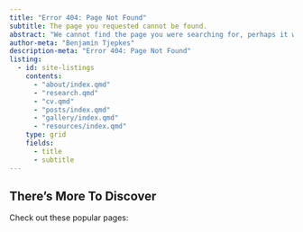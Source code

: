 ```yaml
---
title: "Error 404: Page Not Found"
subtitle: The page you requested cannot be found.
abstract: "We cannot find the page you were searching for, perhaps it was moved of renamed."
author-meta: "Benjamin Tjepkes"
description-meta: "Error 404: Page Not Found"
listing:
  - id: site-listings
    contents:
      - "about/index.qmd"
      - "research.qmd"
      - "cv.qmd"
      - "posts/index.qmd"
      - "gallery/index.qmd"
      - "resources/index.qmd"
    type: grid
    fields:
      - title
      - subtitle
---
```


## There's More To Discover

Check out these popular pages:

:::{#site-listings}
:::